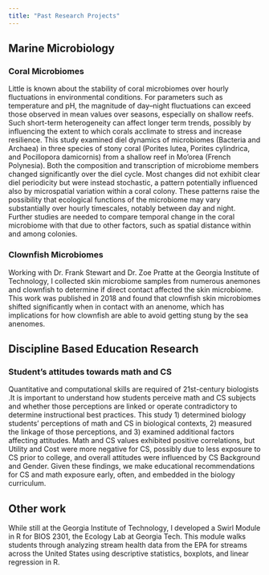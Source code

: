 ```yaml
---
title: "Past Research Projects"
---
```




## Marine Microbiology

### Coral Microbiomes

Little is known about the stability of coral microbiomes over hourly fluctuations in environmental conditions. For parameters such as temperature and pH, the magnitude of day–night fluctuations can exceed those observed in mean values over seasons, especially on shallow reefs. Such short-term heterogeneity can affect longer term trends, possibly by influencing the extent to which corals acclimate to stress and increase resilience. This study examined diel dynamics of microbiomes (Bacteria and Archaea) in three species of stony coral (Porites lutea, Porites cylindrica, and Pocillopora damicornis) from a shallow reef in Mo’orea (French Polynesia). Both the composition and transcription of microbiome members changed significantly over the diel cycle. Most changes did not exhibit clear diel periodicity but were instead stochastic, a pattern potentially influenced also by microspatial variation within a coral colony. These patterns raise the possibility that ecological functions of the microbiome may vary substantially over hourly timescales, notably between day and night. Further studies are needed to compare temporal change in the coral microbiome with that due to other factors, such as spatial distance within and among colonies.


### Clownfish Microbiomes

Working with Dr. Frank Stewart and Dr. Zoe Pratte at the Georgia Institute of Technology, I collected skin microbiome samples from numerous anemones and clownfish to determine if direct contact affected the skin microbiome. This work was published in 2018 and found that clownfish skin microbiomes shifted significantly when in contact with an anenome, which has implications for how clownfish are able to avoid getting stung by the sea anenomes. 

## **D**iscipline **B**ased **E**ducation **R**esearch

### Student's attitudes towards math and CS

Quantitative and computational skills are required of 21st-century biologists .It is important to understand how students perceive math and CS subjects and whether those perceptions are linked or operate contradictory to determine instructional best practices. This study 1) determined biology students’ perceptions of math and CS in biological contexts, 2) measured the linkage of those perceptions, and 3) examined additional factors affecting attitudes. Math and CS values exhibited positive correlations, but Utility and Cost were more negative for CS, possibly due to less exposure to CS prior to college, and overall attitudes were influenced by CS Background and Gender. Given these findings, we make educational recommendations for CS and math exposure early, often, and embedded in the biology curriculum. 

## Other work

While still at the Georgia Institute of Technology, I developed a Swirl Module in R for BIOS 2301, the Ecology Lab at Georgia Tech. This module walks students through analyzing stream health data from the EPA for streams across the United States using descriptive statistics, boxplots, and linear regression in R.
